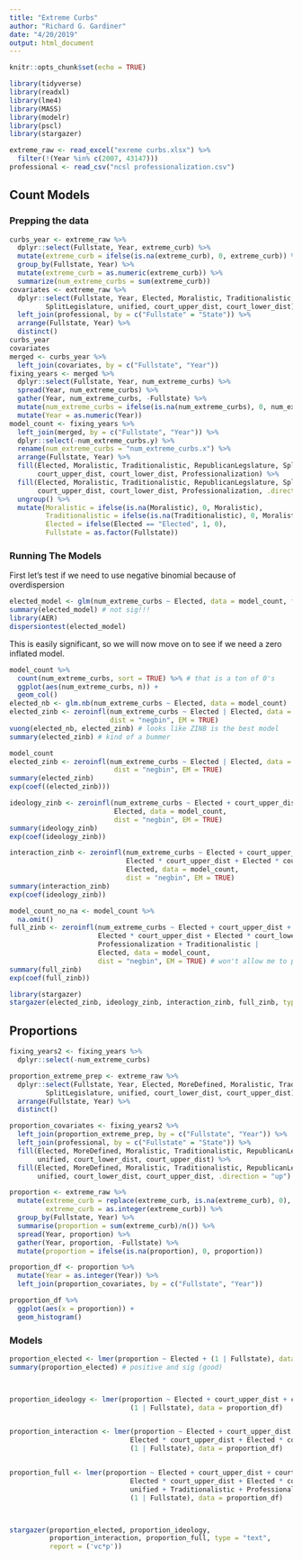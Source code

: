 ```yaml
---
title: "Extreme Curbs"
author: "Richard G. Gardiner"
date: "4/20/2019"
output: html_document
---
```


```r
knitr::opts_chunk$set(echo = TRUE)
```


```r
library(tidyverse)
library(readxl)
library(lme4)
library(MASS)
library(modelr)
library(pscl)
library(stargazer)

extreme_raw <- read_excel("exreme curbs.xlsx") %>%
  filter(!(Year %in% c(2007, 43147)))
professional <- read_csv("ncsl professionalization.csv")
```


## Count Models

### Prepping the data
```r
curbs_year <- extreme_raw %>%
  dplyr::select(Fullstate, Year, extreme_curb) %>%
  mutate(extreme_curb = ifelse(is.na(extreme_curb), 0, extreme_curb)) %>%
  group_by(Fullstate, Year) %>%
  mutate(extreme_curb = as.numeric(extreme_curb)) %>%
  summarize(num_extreme_curbs = sum(extreme_curb))
covariates <- extreme_raw %>%
  dplyr::select(Fullstate, Year, Elected, Moralistic, Traditionalistic, RepublicanLegslature, 
         SplitLegislature, unified, court_upper_dist, court_lower_dist) %>%
  left_join(professional, by = c("Fullstate" = "State")) %>%
  arrange(Fullstate, Year) %>%
  distinct()
curbs_year
covariates
merged <- curbs_year %>%
  left_join(covariates, by = c("Fullstate", "Year"))
fixing_years <- merged %>%
  dplyr::select(Fullstate, Year, num_extreme_curbs) %>%
  spread(Year, num_extreme_curbs) %>%
  gather(Year, num_extreme_curbs, -Fullstate) %>%
  mutate(num_extreme_curbs = ifelse(is.na(num_extreme_curbs), 0, num_extreme_curbs)) %>%
  mutate(Year = as.numeric(Year))
model_count <- fixing_years %>%
  left_join(merged, by = c("Fullstate", "Year")) %>%
  dplyr::select(-num_extreme_curbs.y) %>%
  rename(num_extreme_curbs = "num_extreme_curbs.x") %>%
  arrange(Fullstate, Year) %>%
  fill(Elected, Moralistic, Traditionalistic, RepublicanLegslature, SplitLegislature, unified,
       court_upper_dist, court_lower_dist, Professionalization) %>%
  fill(Elected, Moralistic, Traditionalistic, RepublicanLegslature, SplitLegislature, unified,
       court_upper_dist, court_lower_dist, Professionalization, .direction = "up") %>%
  ungroup() %>%
  mutate(Moralistic = ifelse(is.na(Moralistic), 0, Moralistic),
         Traditionalistic = ifelse(is.na(Traditionalistic), 0, Moralistic),
         Elected = ifelse(Elected == "Elected", 1, 0),
         Fullstate = as.factor(Fullstate)) 
```

### Running The Models

First let's test if we need to use negative binomial because of overdispersion
```r
elected_model <- glm(num_extreme_curbs ~ Elected, data = model_count, family = "poisson")
summary(elected_model) # not sig!!!
library(AER)
dispersiontest(elected_model)
```

This is easily significant, so we will now move on to see if we need a zero inflated model.

```r
model_count %>%
  count(num_extreme_curbs, sort = TRUE) %>% # that is a ton of 0's 
  ggplot(aes(num_extreme_curbs, n)) +
  geom_col()
elected_nb <- glm.nb(num_extreme_curbs ~ Elected, data = model_count)
elected_zinb <- zeroinfl(num_extreme_curbs ~ Elected | Elected, data = model_count,
                         dist = "negbin", EM = TRUE)
vuong(elected_nb, elected_zinb) # looks like ZINB is the best model 
summary(elected_zinb) # kind of a bummer
```

```r
model_count
elected_zinb <- zeroinfl(num_extreme_curbs ~ Elected | Elected, data = model_count,
                          dist = "negbin", EM = TRUE)
summary(elected_zinb)
exp(coef((elected_zinb)))

ideology_zinb <- zeroinfl(num_extreme_curbs ~ Elected + court_upper_dist + court_lower_dist |
                          Elected, data = model_count, 
                          dist = "negbin", EM = TRUE)
summary(ideology_zinb)
exp(coef(ideology_zinb))

interaction_zinb <- zeroinfl(num_extreme_curbs ~ Elected + court_upper_dist + court_lower_dist +
                             Elected * court_upper_dist + Elected * court_lower_dist |
                             Elected, data = model_count,
                             dist = "negbin", EM = TRUE)
summary(interaction_zinb)
exp(coef(ideology_zinb))

model_count_no_na <- model_count %>%
  na.omit()
full_zinb <- zeroinfl(num_extreme_curbs ~ Elected + court_upper_dist + court_lower_dist +
                      Elected * court_upper_dist + Elected * court_lower_dist + unified +
                      Professionalization + Traditionalistic |
                      Elected, data = model_count,
                      dist = "negbin", EM = TRUE) # won't allow me to put in Traditionalistic and Moralistic
summary(full_zinb)
exp(coef(full_zinb))
```

```r
library(stargazer)
stargazer(elected_zinb, ideology_zinb, interaction_zinb, full_zinb, type = "text")
```


## Proportions
```r
fixing_years2 <- fixing_years %>%
  dplyr::select(-num_extreme_curbs)

proportion_extreme_prep <- extreme_raw %>%
  dplyr::select(Fullstate, Year, Elected, MoreDefined, Moralistic, Traditionalistic, RepublicanLegslature,
         SplitLegislature, unified, court_lower_dist, court_upper_dist) %>%
  arrange(Fullstate, Year) %>%
  distinct() 

proportion_covariates <- fixing_years2 %>%
  left_join(proportion_extreme_prep, by = c("Fullstate", "Year")) %>%
  left_join(professional, by = c("Fullstate" = "State")) %>%
  fill(Elected, MoreDefined, Moralistic, Traditionalistic, RepublicanLegslature, SplitLegislature,
       unified, court_lower_dist, court_upper_dist) %>%
  fill(Elected, MoreDefined, Moralistic, Traditionalistic, RepublicanLegslature, SplitLegislature,
       unified, court_lower_dist, court_upper_dist, .direction = "up")

proportion <- extreme_raw %>%
  mutate(extreme_curb = replace(extreme_curb, is.na(extreme_curb), 0),
         extreme_curb = as.integer(extreme_curb)) %>%
  group_by(Fullstate, Year) %>%
  summarise(proportion = sum(extreme_curb)/n()) %>%
  spread(Year, proportion) %>%
  gather(Year, proportion, -Fullstate) %>%
  mutate(proportion = ifelse(is.na(proportion), 0, proportion))

proportion_df <- proportion %>%
  mutate(Year = as.integer(Year)) %>%
  left_join(proportion_covariates, by = c("Fullstate", "Year"))

proportion_df %>%
  ggplot(aes(x = proportion)) +
  geom_histogram()
```

### Models

```r
proportion_elected <- lmer(proportion ~ Elected + (1 | Fullstate), data = proportion_df)
summary(proportion_elected) # positive and sig (good)



proportion_ideology <- lmer(proportion ~ Elected + court_upper_dist + court_lower_dist +
                              (1 | Fullstate), data = proportion_df)


proportion_interaction <- lmer(proportion ~ Elected + court_upper_dist + court_lower_dist +
                              Elected * court_upper_dist + Elected * court_lower_dist + 
                              (1 | Fullstate), data = proportion_df)


proportion_full <- lmer(proportion ~ Elected + court_upper_dist + court_lower_dist +
                              Elected * court_upper_dist + Elected * court_lower_dist + 
                              unified + Traditionalistic + Professionalization +
                              (1 | Fullstate), data = proportion_df)



stargazer(proportion_elected, proportion_ideology, 
          proportion_interaction, proportion_full, type = "text",
          report = ('vc*p'))
```

